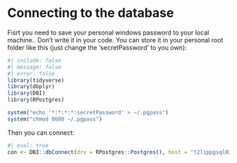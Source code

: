 # Connecting to the database

Fisrt you need to save your personal windows password to your local machine..
Don't write it in your code.
You can store it in your personal root folder like this (just change the 'secretPassword' to you own):

```r
#| include: false
#| message: false
#| error: false
library(tidyverse)
library(dbplyr)
library(DBI)
library(RPostgres)

```

```r
system("echo '*:*:*:*:secretPassword' > ~/.pgpass")
system("chmod 0600 ~/.pgpass")
```

Then you can connect:
```r
#| eval: true
con <- DBI::dbConnect(drv = RPostgres::Postgres(), host = "t2lippgsql03", dbname = "ano_moduler")
```
